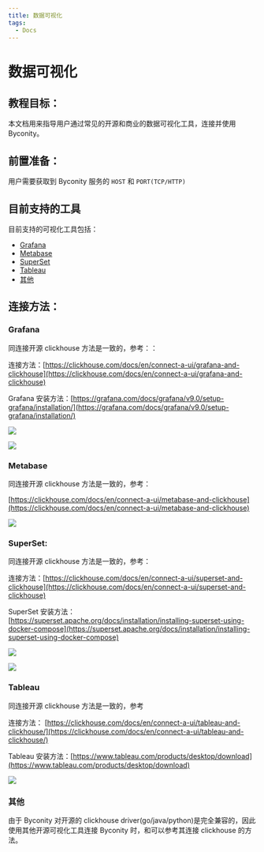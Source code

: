 ```yaml
---
title: 数据可视化
tags:
  - Docs
---
```


# 数据可视化

## 教程目标：

本文档用来指导用户通过常见的开源和商业的数据可视化工具，连接并使用 Byconity。

## 前置准备：

用户需要获取到 Byconity 服务的 `HOST` 和 `PORT(TCP/HTTP)`

## 目前支持的工具

目前支持的可视化工具包括：

- [Grafana](数据可视化.mdx)
- [Metabase](数据可视化.mdx)
- [SuperSet](数据可视化.mdx)
- [Tableau](数据可视化.mdx)
- [其他](数据可视化.mdx)

## 连接方法：

### Grafana

同连接开源 clickhouse 方法是一致的，参考：：

连接方法：[https://clickhouse.com/docs/en/connect-a-ui/grafana-and-clickhouse](https://clickhouse.com/docs/en/connect-a-ui/grafana-and-clickhouse)

Grafana 安装方法：[https://grafana.com/docs/grafana/v9.0/setup-grafana/installation/](https://grafana.com/docs/grafana/v9.0/setup-grafana/installation/)

![](./assets/数据可视化/boxcnPWwcVS2PP0ScJ1DABrY5Gb.png)

![](./assets/数据可视化/boxcnUlfPZA9ubTQw2MiKV0eOSc.png)

### Metabase

同连接开源 clickhouse 方法是一致的，参考：

[https://clickhouse.com/docs/en/connect-a-ui/metabase-and-clickhouse](https://clickhouse.com/docs/en/connect-a-ui/metabase-and-clickhouse)

![](./assets/数据可视化/boxcnzLODLCibKe4uefhtK3bPMh.png)

### SuperSet:

同连接开源 clickhouse 方法是一致的，参考：

连接方法：[https://clickhouse.com/docs/en/connect-a-ui/superset-and-clickhouse](https://clickhouse.com/docs/en/connect-a-ui/superset-and-clickhouse)

SuperSet 安装方法：[https://superset.apache.org/docs/installation/installing-superset-using-docker-compose](https://superset.apache.org/docs/installation/installing-superset-using-docker-compose)

![](./assets/数据可视化/boxcnLpId4cqZ0REcyCFlZYxPqh.png)

![](./assets/数据可视化/boxcnG3sMOmptJiaYGlugaznN3f.png)

### Tableau

同连接开源 clickhouse 方法是一致的，参考

连接方法： [https://clickhouse.com/docs/en/connect-a-ui/tableau-and-clickhouse/](https://clickhouse.com/docs/en/connect-a-ui/tableau-and-clickhouse/)

Tableau 安装方法：[https://www.tableau.com/products/desktop/download](https://www.tableau.com/products/desktop/download)

![](./assets/数据可视化/boxcnLhKBy77zRRuwIKvGNEpdad.png)

### 其他

由于 Byconity 对开源的 clickhouse driver(go/java/python)是完全兼容的，因此使用其他开源可视化工具连接 Byconity 时，和可以参考其连接 clickhouse 的方法。
